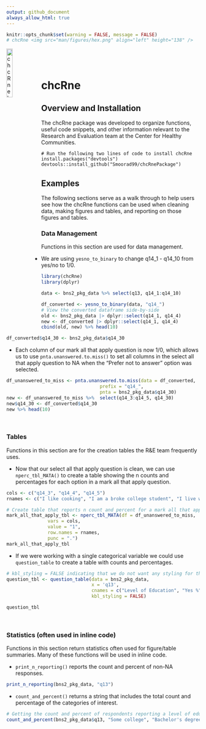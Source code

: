 ```yaml
---
output: github_document
always_allow_html: true
---
```


```r
knitr::opts_chunk$set(warning = FALSE, message = FALSE) 
# chcRne <img src="man/figures/hex.png" align="left" height="138" />
```



<img src="man/figures/hex.png" style="width: 18%; float: left;" alt="chcRne logo">

<hr style="height:40px; visibility:hidden;" />
 
# chcRne

## Overview and Installation

The chcRne package was developed to organize functions, useful code snippets, and other information relevant to the Research and Evaluation team at the Center for Healthy Communities.

```
# Run the following two lines of code to install chcRne
install.packages("devtools") 
devtools::install_github("Smoorad99/chcRnePackage")
```

## Examples
The following sections serve as a walk through to help users see how the chcRne functions can be used when cleaning data, making figures and tables, and reporting on those figures and tables.

### Data Management

Functions in this section are used for data management.

- We are using `yesno_to_binary` to change q14_1 - q14_10 from yes/no to 1/0.
```r
library(chcRne)
library(dplyr)

data <- bns2_pkg_data %>% select(q13, q14_1:q14_10)

df_converted <- yesno_to_binary(data, "q14_")
# View the converted dataframe side-by-side
old <- bns2_pkg_data |> dplyr::select(q14_1, q14_4)
new <- df_converted |> dplyr::select(q14_1, q14_4)
cbind(old, new) %>% head(10)

```

```r
df_converted$q14_30 <- bns2_pkg_data$q14_30
```

- Each column of our mark all that apply question is now 1/0, which allows us to use `pnta.unanswered.to.miss()` to set all columns in the select all that apply question to NA when the "Prefer not to answer" option was selected.
```r
df_unanswered_to_miss <- pnta.unanswered.to.miss(data = df_converted,
                                  prefix = "q14_",
                                  pnta = bns2_pkg_data$q14_30)
new <- df_unanswered_to_miss %>%  select(q14_3:q14_5, q14_30)
new$q14_30 <- df_converted$q14_30
new %>% head(10)
```

<br/>

### Tables
Functions in this section are for the creation tables the R&E team frequently uses. 

- Now that our select all that apply question is clean, we can use `nperc_tbl_MATA()` to create a table showing the n counts and percentages for each option in a mark all that apply question.
```r
cols <- c("q14_3", "q14_4", "q14_5")
rnames <- c("I like cooking", "I am a broke college student", "I live with chefs")

# Create table that reports n count and percent for a mark all that apply question
mark_all_that_apply_tbl <- nperc_tbl_MATA(df = df_unanswered_to_miss,
               vars = cols,
               value = "1",
               row.names = rnames,
               punc = ".")
mark_all_that_apply_tbl
```

- If we were working with a single categorical variable we could use `question_table` to create a table with counts and percentages.

```r
# kbl_styling = FALSE indicating that we do not want any styling for the table
question_tbl <- question_table(data = bns2_pkg_data, 
                               x = 'q13', 
                               cnames = c("Level of Education", "Yes %"), 
                               kbl_styling = FALSE)

question_tbl
```

<br/>

### Statistics (often used in inline code)
Functions in this section return statistics often used for figure/table summaries. Many of these functions will be used in inline code.

- `print_n_reporting()` reports the count and percent of non-NA responses.

```r
print_n_reporting(bns2_pkg_data, "q13")
```


- `count_and_percent()` returns a string that includes the total count and percentage of the categories of interest.

```r
# Getting the count and percent of respondents reporting a level of education of some college or a bachelors degree.
count_and_percent(bns2_pkg_data$q13, "Some college", "Bachelor's degree")
```
